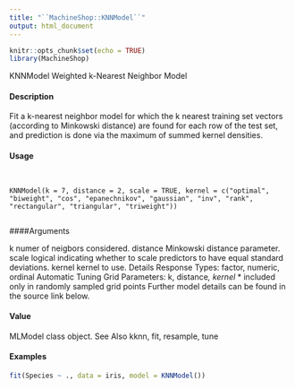 ```yaml
---
title: "``MachineShop::KNNModel``"
output: html_document
---
```


```r
knitr::opts_chunk$set(echo = TRUE)
library(MachineShop)
```

KNNModel Weighted k-Nearest Neighbor Model

#### Description

Fit a k-nearest neighbor model for which the k nearest training set vectors (according to Minkowski
distance) are found for each row of the test set, and prediction is done via the maximum of summed
kernel densities.

#### Usage
<pre><code>

KNNModel(k = 7, distance = 2, scale = TRUE, kernel = c("optimal",
"biweight", "cos", "epanechnikov", "gaussian", "inv", "rank",
"rectangular", "triangular", "triweight"))

</code></pre>
####Arguments

k numer of neigbors considered.
distance Minkowski distance parameter.
scale logical indicating whether to scale predictors to have equal standard deviations.
kernel kernel to use.
Details
Response Types: factor, numeric, ordinal
Automatic Tuning Grid Parameters: k, distance*, kernel*
* included only in randomly sampled grid points
Further model details can be found in the source link below.

#### Value

MLModel class object.
See Also
kknn, fit, resample, tune

#### Examples
```r

fit(Species ~ ., data = iris, model = KNNModel())
``` 
